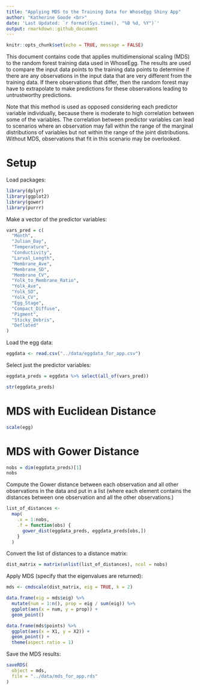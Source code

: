 ```yaml
---
title: "Applying MDS to the Training Data for WhoseEgg Shiny App"
author: "Katherine Goode <br>"
date: 'Last Updated: `r format(Sys.time(), "%B %d, %Y")`'
output: rmarkdown::github_document
---
```


```r
knitr::opts_chunk$set(echo = TRUE, message = FALSE)
```

This document contains code that applies multidimensional scaling (MDS) to the random forest training data used in WhoseEgg. The results are used to compare the input data points to the training data points to determine if there are any observations in the input data that are very different from the training data. If there observations that differ, then the random forest may have to extrapolate to make predictions for these observations leading to untrustworthy predictions. 

Note that this method is used as opposed considering each predictor variable individually, because there is moderate to high correlation between some of the variables. The correlation between predictor variables can lead to scenarios where an observation may fall within the range of the marginal distributions of variables but not within the range of the joint distributions. Without MDS, observations that fit in this scenario may be overlooked.

# Setup

Load packages:

```r
library(dplyr)
library(ggplot2)
library(gower)
library(purrr)
```

Make a vector of the predictor variables:

```r
vars_pred = c(
  "Month",
  "Julian_Day",
  "Temperature",
  "Conductivity",
  "Larval_Length",
  "Membrane_Ave",
  "Membrane_SD",
  "Membrane_CV",
  "Yolk_to_Membrane_Ratio",
  "Yolk_Ave",
  "Yolk_SD",
  "Yolk_CV",
  "Egg_Stage",
  "Compact_Diffuse",
  "Pigment",
  "Sticky_Debris",
  "Deflated"
)
```

Load the egg data:

```r
eggdata <- read.csv("../data/eggdata_for_app.csv")
```

Select just the predictor variables:

```r
eggdata_preds = eggdata %>% select(all_of(vars_pred))
```

```r
str(eggdata_preds)
```

# MDS with Euclidean Distance

```r
scale(egg)
```


# MDS with Gower Distance

```r
nobs = dim(eggdata_preds)[1]
nobs
```

Compute the Gower distance between each observation and all other observations in the data and put in a list (where each element contains the distances between one observation and all the other observations.)

```r
list_of_distances <-
  map(
    .x = 1:nobs,
    .f = function(obs) {
      gower_dist(eggdata_preds, eggdata_preds[obs,])
    }
  )
```

Convert the list of distances to a distance matrix:

```r
dist_matrix = matrix(unlist(list_of_distances), ncol = nobs)
```

Apply MDS (specify that the eigenvalues are returned): 

```r
mds <- cmdscale(dist_matrix, eig = TRUE, k = 2)
```

```r
data.frame(eig = mds$eig) %>%
  mutate(num = 1:n(), prop = eig / sum(eig)) %>%
  ggplot(aes(x = num, y = prop)) + 
  geom_point()
```

```r
data.frame(mds$points) %>%
  ggplot(aes(x = X1, y = X2)) + 
  geom_point() + 
  theme(aspect.ratio = 1)
```

Save the MDS results:

```r
saveRDS(
  object = mds,
  file = "../data/mds_for_app.rds"
)
```

